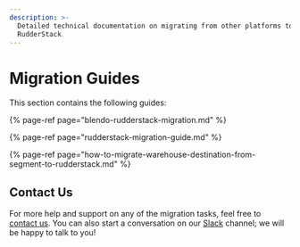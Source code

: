```yaml
---
description: >-
  Detailed technical documentation on migrating from other platforms to
  RudderStack
---
```


# Migration Guides

This section contains the following guides:

{% page-ref page="blendo-rudderstack-migration.md" %}

{% page-ref page="rudderstack-migration-guide.md" %}

{% page-ref page="how-to-migrate-warehouse-destination-from-segment-to-rudderstack.md" %}

## Contact Us

For more help and support on any of the migration tasks, feel free to [contact us](mailto:%20contact@rudderstack.com). You can also start a conversation on our [Slack](https://resources.rudderstack.com/join-rudderstack-slack) channel; we will be happy to talk to you!

